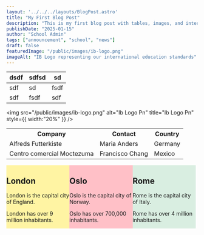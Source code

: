 ```yaml
---
layout: '../../../layouts/BlogPost.astro'
title: "My First Blog Post"
description: "This is my first blog post with tables, images, and interactive components."
publishDate: "2025-01-15"
author: "School Admin"
tags: ["announcement", "school", "news"]
draft: false
featuredImage: "/public/images/ib-logo.png"
imageAlt: "IB Logo representing our international education standards"
---
```


| dsdf | sdfsd | sd   |
| ---- | ----- | ---- |
| sdf  | sd    | fsdf |
| sdf  | fsdf  | sdf  |

<img
  src="/public/images/ib-logo.png"
  alt="Ib Logo Pn"
  title="Ib Logo Pn"
  style={{ width:"20%" }}
/>


<table>
  <tr>
    <th>Company</th>
    <th>Contact</th>
    <th>Country</th>
  </tr>
  <tr>
    <td>Alfreds Futterkiste</td>
    <td>Maria Anders</td>
    <td>Germany</td>
  </tr>
  <tr>
    <td>Centro comercial Moctezuma</td>
    <td>Francisco Chang</td>
    <td>Mexico</td>
  </tr>
</table>

<div class="mycontainer" style="width:100%; display: flex;">

  <div style="background-color:#FFF4A3;width:33%;">
    <h2>London</h2>
    <p>London is the capital city of England.</p>
	<p>London has over 9 million inhabitants.</p>
  </div>
  
  <div style="background-color:#FFC0C7;width:33%;">
    <h2>Oslo</h2>
    <p>Oslo is the capital city of Norway.</p>
    <p>Oslo has over 700,000 inhabitants.</p>
  </div>
  
  <div style="background-color:#D9EEE1;width:33%;">
    <h2>Rome</h2>
    <p>Rome is the capital city of Italy.</p>
    <p>Rome has over 4 million inhabitants.</p>
  </div>

</div>